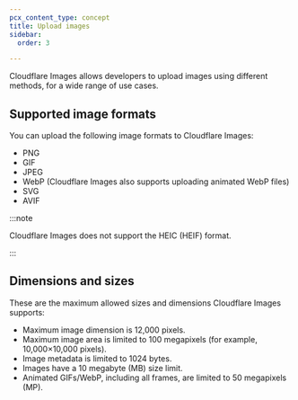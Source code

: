 ```yaml
---
pcx_content_type: concept
title: Upload images
sidebar:
  order: 3

---
```


Cloudflare Images allows developers to upload images using different methods, for a wide range of use cases.

## Supported image formats

You can upload the following image formats to Cloudflare Images:

* PNG
* GIF
* JPEG
* WebP (Cloudflare Images also supports uploading animated WebP files)
* SVG
* AVIF

:::note


Cloudflare Images does not support the HEIC (HEIF) format.


:::

## Dimensions and sizes

These are the maximum allowed sizes and dimensions Cloudflare Images supports:

* Maximum image dimension is 12,000 pixels.
* Maximum image area is limited to 100 megapixels (for example, 10,000×10,000 pixels).
* Image metadata is limited to 1024 bytes.
* Images have a 10 megabyte (MB) size limit.
* Animated GIFs/WebP, including all frames, are limited to 50 megapixels (MP).

